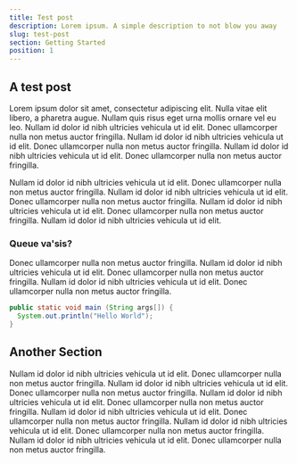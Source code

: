 ```yaml
---
title: Test post
description: Lorem ipsum. A simple description to not blow you away
slug: test-post
section: Getting Started
position: 1
---
```


## A test post

Lorem ipsum dolor sit amet, consectetur adipiscing elit. Nulla vitae elit libero, a pharetra augue. Nullam quis risus eget urna mollis ornare vel eu leo. Nullam id dolor id nibh ultricies vehicula ut id elit. Donec ullamcorper nulla non metus auctor fringilla. Nullam id dolor id nibh ultricies vehicula ut id elit. Donec ullamcorper nulla non metus auctor fringilla. Nullam id dolor id nibh ultricies vehicula ut id elit. Donec ullamcorper nulla non metus auctor fringilla.

Nullam id dolor id nibh ultricies vehicula ut id elit. Donec ullamcorper nulla non metus auctor fringilla. Nullam id dolor id nibh ultricies vehicula ut id elit. Donec ullamcorper nulla non metus auctor fringilla. Nullam id dolor id nibh ultricies vehicula ut id elit. Donec ullamcorper nulla non metus auctor fringilla.
Nullam id dolor id nibh ultricies vehicula ut id elit. 

### Queue va'sis?

Donec ullamcorper nulla non metus auctor fringilla. Nullam id dolor id nibh ultricies vehicula ut id elit. Donec ullamcorper nulla non metus auctor fringilla. Nullam id dolor id nibh ultricies vehicula ut id elit. Donec ullamcorper nulla non metus auctor fringilla.

```java {2}
public static void main (String args[]) {
  System.out.println("Hello World");
}
```

## Another Section

Nullam id dolor id nibh ultricies vehicula ut id elit. Donec ullamcorper nulla non metus auctor fringilla. Nullam id dolor id nibh ultricies vehicula ut id elit. Donec ullamcorper nulla non metus auctor fringilla. Nullam id dolor id nibh ultricies vehicula ut id elit. Donec ullamcorper nulla non metus auctor fringilla.
Nullam id dolor id nibh ultricies vehicula ut id elit. Donec ullamcorper nulla non metus auctor fringilla. Nullam id dolor id nibh ultricies vehicula ut id elit. Donec ullamcorper nulla non metus auctor fringilla. Nullam id dolor id nibh ultricies vehicula ut id elit. Donec ullamcorper nulla non metus auctor fringilla.


